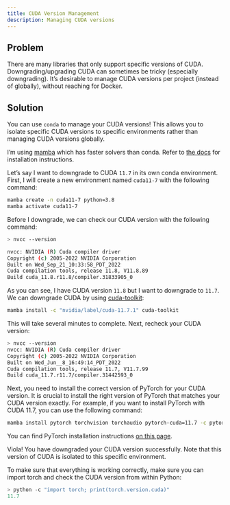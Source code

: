 ```yaml
---
title: CUDA Version Management
description: Managing CUDA versions
---
```


## Problem
There are many libraries that only support specific versions of CUDA.  Downgrading/upgrading CUDA can sometimes be tricky (especially downgrading).  It's desirable to manage CUDA versions per project (instead of globally), without reaching for Docker.  


## Solution

You can use `conda` to manage your CUDA versions!  This allows you to isolate specific CUDA versions to specific environments rather than managing CUDA versions globally.

:::{.callout-note}
I'm using [mamba](https://github.com/mamba-org/mamba) which has faster solvers than conda.  Refer to [the docs](https://mamba.readthedocs.io/en/latest/installation.html) for installation instructions.
:::

Let's say I want to downgrade to CUDA `11.7` in its own conda environment. First, I will create a new environment named `cuda11-7` with the following command:

```bash
mamba create -n cuda11-7 python=3.8
mamba activate cuda11-7
```

Before I downgrade, we can check our CUDA version with the following command:

```bash
> nvcc --version

nvcc: NVIDIA (R) Cuda compiler driver
Copyright (c) 2005-2022 NVIDIA Corporation
Built on Wed_Sep_21_10:33:58_PDT_2022
Cuda compilation tools, release 11.8, V11.8.89
Build cuda_11.8.r11.8/compiler.31833905_0
```

As you can see, I have CUDA version `11.8` but I want to downgrade to `11.7`.  We can downgrade CUDA by using [cuda-toolkit](https://anaconda.org/nvidia/cuda-toolkit):

```bash
mamba install -c "nvidia/label/cuda-11.7.1" cuda-toolkit
```

This will take several minutes to complete. Next, recheck your CUDA version:

```bash
> nvcc --version
nvcc: NVIDIA (R) Cuda compiler driver
Copyright (c) 2005-2022 NVIDIA Corporation
Built on Wed_Jun__8_16:49:14_PDT_2022
Cuda compilation tools, release 11.7, V11.7.99
Build cuda_11.7.r11.7/compiler.31442593_0
```

Next, you need to install the correct version of PyTorch for your CUDA version.  It is crucial to install the right version of PyTorch that matches your CUDA version exactly. For example, if you want to install PyTorch with CUDA 11.7, you can use the following command:

```bash
mamba install pytorch torchvision torchaudio pytorch-cuda=11.7 -c pytorch -c nvidia
```

You can find PyTorch installation instructions [on this page](https://pytorch.org/get-started/locally/).


Viola! You have downgraded your CUDA version successfully.  Note that this version of CUDA is isolated to this specific environment.

To make sure that everything is working correctly, make sure you can import torch and check the CUDA version from within Python:

```python
> python -c "import torch; print(torch.version.cuda)"
11.7
```


